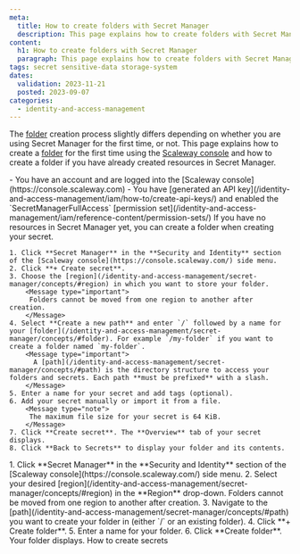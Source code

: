 ```yaml
---
meta:
  title: How to create folders with Secret Manager
  description: This page explains how to create folders with Secret Manager
content:
  h1: How to create folders with Secret Manager
  paragraph: This page explains how to create folders with Secret Manager
tags: secret sensitive-data storage-system
dates:
  validation: 2023-11-21
  posted: 2023-09-07
categories:
  - identity-and-access-management
---
```


The [folder](/identity-and-access-management/secret-manager/concepts/#folder) creation process slightly differs depending on whether you are using Secret Manager for the first time, or not. This page explains how to create a [folder](/identity-and-access-management/secret-manager/concepts/#folder) for the first time using the [Scaleway console](https://console.scaleway.com) and how to create a folder if you have already created resources in Secret Manager.

<Macro id="iam-requirements" />

<Message type="requirement">
  - You have an account and are logged into the [Scaleway console](https://console.scaleway.com)
  - You have [generated an API key](/identity-and-access-management/iam/how-to/create-api-keys/) and enabled the `SecretManagerFullAccess` [permission set](/identity-and-access-management/iam/reference-content/permission-sets/)
</Message>


<Tabs id="install">
  <TabsTab label="Create your first folder">

   <Message type="note">
     If you have no resources in Secret Manager yet, you can create a folder when creating your secret.
   </Message>

    1. Click **Secret Manager** in the **Security and Identity** section of the [Scaleway console](https://console.scaleway.com/) side menu.
    2. Click **+ Create secret**.
    3. Choose the [region](/identity-and-access-management/secret-manager/concepts/#region) in which you want to store your folder.
        <Message type="important">
         Folders cannot be moved from one region to another after creation.
        </Message>
    4. Select **Create a new path** and enter `/` followed by a name for your [folder](/identity-and-access-management/secret-manager/concepts/#folder). For example `/my-folder` if you want to create a folder named `my-folder`.
        <Message type="important">
          A [path](/identity-and-access-management/secret-manager/concepts/#path) is the directory structure to access your folders and secrets. Each path **must be prefixed** with a slash.
        </Message>
    5. Enter a name for your secret and add tags (optional).
    6. Add your secret manually or import it from a file.
        <Message type="note">
         The maximum file size for your secret is 64 KiB.
        </Message>
    7. Click **Create secret**. The **Overview** tab of your secret displays.
    8. Click **Back to Secrets** to display your folder and its contents.
  </TabsTab>
  <TabsTab label="Create more folders">
    1. Click **Secret Manager** in the **Security and Identity** section of the [Scaleway console](https://console.scaleway.com/) side menu.
    2. Select your desired [region](/identity-and-access-management/secret-manager/concepts/#region) in the **Region** drop-down.
         <Message type="important">
         Folders cannot be moved from one region to another after creation.
        </Message>
    3. Navigate to the [path](/identity-and-access-management/secret-manager/concepts/#path) you want to create your folder in (either `/` or an existing folder).
    4. Click **+ Create folder**.
    5. Enter a name for your folder.
    6. Click **Create folder**. Your folder displays.
  </TabsTab>
</Tabs>

<Navigation title="See Also">
  <NextButton to="/identity-and-access-management/secret-manager/how-to/create-secret/">How to create secrets</NextButton>
</Navigation>